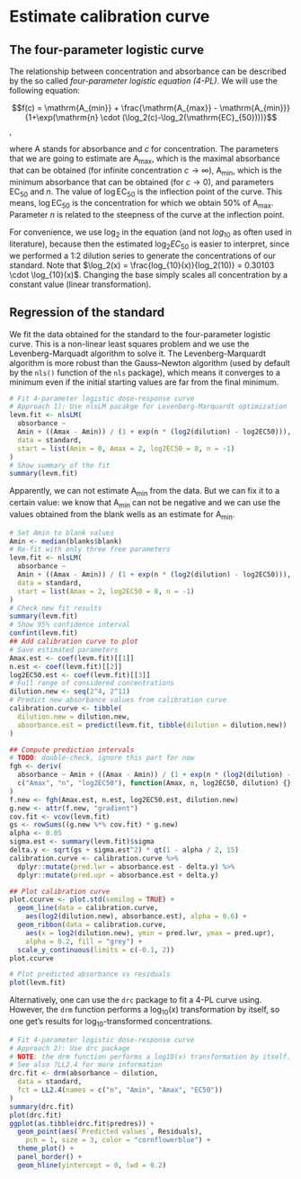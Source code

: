 # Estimate calibration curve {#calibration}
## The four-parameter logistic curve
The relationship between concentration and absorbance can be described by the so called _four-parameter logistic equation (4-PL)_. We will use the following equation:

$$f(c) =  \mathrm{A_{min}} + \frac{\mathrm{A_{max}} - \mathrm{A_{min}}}{1+\exp(\mathrm{n} \cdot (\log_2(c)-\log_2(\mathrm{EC}_{50})))}$$,

where $\mathrm{A}$ stands for absorbance and $c$ for concentration. The parameters that we are going to estimate are $\mathrm{A_{max}}$, which is the maximal absorbance that can be obtained (for infinite concentration $c \rightarrow \infty$), $\mathrm{A_{min}}$, which is the minimum absorbance that can be obtained (for $c \rightarrow 0$), and parameters $\mathrm{EC}_{50}$ and $n$. The value of $\log \mathrm{EC}_{50}$ is the inflection point of the curve. This means, $\log \mathrm{EC}_{50}$ is the concentration for which we obtain 50% of $\mathrm{A_{max}}$. Parameter $n$ is related to the steepness of the curve at the inflection point. 

For convenience, we use $\log_2$ in the equation (and not $log_{10}$ as often used in literature), because then the estimated $\log_2 EC_{50}$ is easier to interpret, since we performed a 1:2 dilution series to generate the concentrations of our standard. Note that $\log_2(x) = \frac{log_{10}(x)}{log_2(10)} = 0.30103 \cdot \log_{10}(x)$. Changing the base simply scales all concentration by a constant value (linear transformation).

## Regression of the standard
We fit the data obtained for the standard to the four-parameter logistic curve. This is a non-linear least squares problem and we use the  Levenberg-Marquadt algorithm to solve it. 
The Levenberg-Marquardt algorithm is more robust than the Gauss–Newton algorithm (used by default by the `nls()` function of the `nls` package), which means it converges to a minimum even if the initial starting values are far from the final minimum. 
```r
# Fit 4-parameter logistic dose-response curve
# Approach 1): Use nlsLM pacakge for Levenberg-Marquardt optimization
levm.fit <- nlsLM(
  absorbance ~
  Amin + ((Amax - Amin)) / (1 + exp(n * (log2(dilution) - log2EC50))),
  data = standard,
  start = list(Amin = 0, Amax = 2, log2EC50 = 8, n = -1)
)
# Show summary of the fit
summary(levm.fit)
```
Apparently, we can not estimate $\mathrm{A_{min}}$ from the data. But we can fix it to a certain value: we know that $\mathrm{A_{min}}$ can not be negative and we can use the values obtained from the blank wells as an estimate for $\mathrm{A_{min}}$.

```r
# Set Amin to blank values
Amin <- median(blanks$blank)
# Re-fit with only three free parameters
levm.fit <- nlsLM(
  absorbance ~
  Amin + ((Amax - Amin)) / (1 + exp(n * (log2(dilution) - log2EC50))),
  data = standard,
  start = list(Amax = 2, log2EC50 = 8, n = -1)
)
# Check new fit results
summary(levm.fit)
# Show 95% confidence interval
confint(levm.fit)
## Add calibration curve to plot
# Save estimated parameters
Amax.est <- coef(levm.fit)[[1]]
n.est <- coef(levm.fit)[[2]]
log2EC50.est <- coef(levm.fit)[[3]]
# Full range of considered concentrations
dilution.new <- seq(2^4, 2^11)
# Predict new absorbance values from calibration curve
calibration.curve <- tibble(
  dilution.new = dilution.new,
  absorbance.est = predict(levm.fit, tibble(dilution = dilution.new))
)

## Compute prediction intervals
# TODO: double-check, ignore this part for now
fgh <- deriv(
  absorbance ~ Amin + ((Amax - Amin)) / (1 + exp(n * (log2(dilution) - log2EC50))),
  c("Amax", "n", "log2EC50"), function(Amax, n, log2EC50, dilution) {}
)
f.new <- fgh(Amax.est, n.est, log2EC50.est, dilution.new)
g.new <- attr(f.new, "gradient")
cov.fit <- vcov(levm.fit)
gs <- rowSums((g.new %*% cov.fit) * g.new)
alpha <- 0.05
sigma.est <- summary(levm.fit)$sigma
delta.y <- sqrt(gs + sigma.est^2) * qt(1 - alpha / 2, 15)
calibration.curve <- calibration.curve %>%
  dplyr::mutate(pred.lwr = absorbance.est - delta.y) %>%
  dplyr::mutate(pred.upr = absorbance.est + delta.y)

## Plot calibration curve
plot.ccurve <- plot.std(semilog = TRUE) +
  geom_line(data = calibration.curve,
    aes(log2(dilution.new), absorbance.est), alpha = 0.6) + 
  geom_ribbon(data = calibration.curve,
    aes(x = log2(dilution.new), ymin = pred.lwr, ymax = pred.upr),
    alpha = 0.2, fill = "grey") +
  scale_y_continuous(limits = c(-0.1, 2))
plot.ccurve

# Plot predicted absorbance vs residuals
plot(levm.fit)
```

Alternatively, one can use the `drc` package to fit a 4-PL curve using. However, the `drm` function performs a $\log_10(x)$ transformation by itself, so one get's results for $\log_10$-transformed concentrations.
```r
# Fit 4-parameter logistic dose-response curve
# Approach 2): Use drc package
# NOTE: the drm function performs a log10(x) transformation by itself.
# See also ?LL2.4 for more information
drc.fit <- drm(absorbance ~ dilution,
  data = standard,
  fct = LL2.4(names = c("n", "Amin", "Amax", "EC50"))
)
summary(drc.fit)
plot(drc.fit)
ggplot(as.tibble(drc.fit$predres)) +
  geom_point(aes(`Predicted values`, Residuals),
    pch = 1, size = 3, color = "cornflowerblue") +
  theme_plot() + 
  panel_border() + 
  geom_hline(yintercept = 0, lwd = 0.2)
```


  
  
